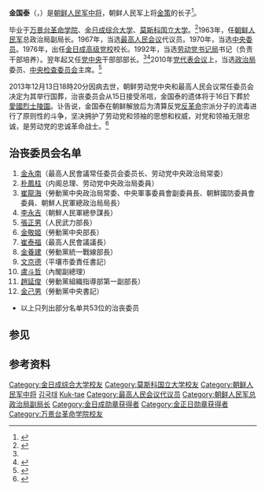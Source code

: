 {{Infobox officeholder
|name=金國泰
|image=Kim Kuk Thae.png 
|office={{WPK}}[[朝鮮勞動黨中央檢查委員會|中央檢查委員會]]委員長
|leader=[[金正日|金正日]]<br />[[金正恩|金正恩]]
|term_start=2010年9月28日
|term_end= 2013年12月13日
|predecessor={{link-ko|朴用錫|박용석}}
|successor= [[洪仁範|洪仁範]]
|office2={{DPRK}}駐[[埃塞俄比亞|埃塞俄比亞]]大使
|term_start2=1977年10月2日
|term_end2= 1980年10月2日
|birth_date={{birth date|1924|8|27|df=y}}
|death_date={{death date and age|2013|12|13|1924|8|27|df=yes}}
|nationality = {{JPN-EMP}}（1924－1945）<br>{{KOR-USSR}}（1945－1946）<br>{{PRK-1947}}（1946－1948）<br>{{DPRK}}（1948－2013）
|party = {{WPK}}
|birth_place={{KOR-JPN}}[[咸鏡北道_(日本統治時代)|咸镜北道]]城津郡（今{{PRK}}[[咸鏡北道|咸鏡北道]][[金策市|金策市]]）
|death_place={{PRK}}[[平壤市|平壤市]]
|education= [[萬景台革命學院|萬景台革命學院]]<br>[[金日成綜合大學|金日成綜合大學]]<br>[[莫斯科國立大學|莫斯科國立大學]]
|parents= [[金策|金策]]（父）<br>安慶淑（안경숙，母）
|family=金光日（김광일，兒）<br>김문경（女）
|relatives= 金正泰（弟）、金信泰（弟）
| module  = {{Infobox Korean name
| hangul  = 김국태
| hanja   = 金國泰
| rr      = Gim Guk-tae
| mr      = Kim Kuk-t'ae
| context = north
| child   = yes}}
}}
'''金国泰'''（{{lang-ko|김국태}}，{{bd|1924年|8月27日|2013年|12月13日|Kim, Kuk-tae}}）是[[朝鲜人民军|朝鲜人民军]][[朝鲜军衔|中将]]，朝鲜人民军上将[[金策|金策]]的长子<ref>{{cite web|url=http://www.krp1982.com/rank.html|title=金正日政権実力者序列５０位(２０１０年８月３０日現在）|publisher=Korea Report from Pyon Jin Il|language=ja|access-date=2010-10-02|archive-url=https://web.archive.org/web/20100610054654/http://www.krp1982.com/rank.html|archive-date=2010-06-10|dead-url=yes}}</ref>。

毕业于[[万景台革命学院|万景台革命学院]]、[[金日成综合大学|金日成综合大学]]、[[莫斯科国立大学|莫斯科国立大学]]。<ref name="piks">{{cite web|url=http://www.piks.or.tv/person/person/kimkukthae.htm|title=金国泰（金國泰）|publisher=私設　朝鮮民主主義人民共和国研究室|archiveurl=https://web.archive.org/web/20071121031224/http://www.piks.or.tv/person/person/kimkukthae.htm|archivedate=2007-11-21|deadurl=yes}}</ref>1963年，任[[朝鲜人民军|朝鲜人民军]]总政治局副局长。1967年，当选[[最高人民会议|最高人民会议]]代议员。1970年，当选[[朝鲜劳动党中央委员会|中央委员]]。1976年，出任[[金日成高级党校|金日成高级党校]]校长。1992年，当选[[朝鲜劳动党中央委员会书记局|劳动党书记局]]书记（负责干部培养）。翌年起又任[[朝鲜劳动党中央委员会|党中央]]干部部部长。<ref name="piks" /><ref>{{cite web|url=http://www.geocities.co.jp/WallStreet/1942/dbrk/19991015.htm|title=国家情報院公表の共和国権力序列（1999年10月15日公表）|publisher=Data Bank Room of Korea|language=ja}}</ref>2010年[[2010年朝鲜劳动党代表会议|党代表会议]]上，当选[[朝鲜劳动党中央委员会政治局|政治局]]委员、[[朝鲜劳动党中央检查委员会|中央检查委员会]]主席。<ref>{{cite web|url=http://paper.people.com.cn/rmrb/html/2010-09/30/nw.D110000renmrb_20100930_4-03.htm?div=-1|title=朝鲜产生新的最高领导机构|publisher=人民日报|date=2010-09-30|deadurl=yes|archiveurl=https://web.archive.org/web/20101004180548/http://paper.people.com.cn/rmrb/html/2010-09/30/nw.D110000renmrb_20100930_4-03.htm?div=-1|archivedate=2010-10-04}}</ref>

2013年12月13日18時20分因病去世，朝鲜劳动党中央和最高人民会议常任委员会决定为其举行国葬，治丧委员会从15日接受吊唁，金国泰的遗体将于16日下葬於[[愛國烈士陵園|愛國烈士陵園]]。讣告说，金国泰在朝鲜解放后为清算反党[[反革命|反革命]]宗派分子的流毒进行了原则性的斗争，坚决拥护了劳动党和领袖的思想和权威，对党和领袖无限忠诚，是劳动党的忠诚革命战士。<ref>{{cite web|url=http://news.xinhuanet.com/2013-12/15/c_118559269.htm|title=朝鲜将为金国泰举行国葬|publisher=新华网|date=2013-12-15}}</ref>

==治丧委员会名单==
#[[金永南|金永南]]（最高人民會議常任委员会委员长、劳动党中央政治局常委）
#[[朴鳳柱|朴鳳柱]]（内阁总理、劳动党中央政治局委員）
#[[崔龍海|崔龍海]]（勞動黨中央政治局常委、中央軍事委員會副委員長、朝鮮國防委員會委員、朝鮮人民軍總政治局局長）
#[[李永吉|李永吉]]（朝鮮人民軍總參謀長）
#[[張正男|張正男]]（人民武力部長）
#[[金敬姬|金敬姬]]（勞動黨中央部長）
#[[崔泰福|崔泰福]]（最高人民會議議長）
#[[金養建|金養建]]（勞動黨統一戰線部長）
#[[文京德|文京德]]（平壤市委責任書記）
#[[盧斗哲|盧斗哲]]（內閣副總理）
#[[趙延俊|趙延俊]]（勞動黨組織指導部第一副部長）
#[[金己男|金己男]]（勞動黨中央書記）
*以上只列出部分名单共53位的治丧委员

== 参见 ==

== 参考资料 ==
{{reflist}}


{{DEFAULTSORT:Kim, Kuk-tae}}
[[Category:金日成综合大学校友|Category:金日成综合大学校友]]
[[Category:莫斯科国立大学校友|Category:莫斯科国立大学校友]]
[[Category:朝鲜人民军中将|Category:朝鲜人民军中将]]
[[Category:咸镜北道出身人物|김국태]]
[[Category:金姓|Kuk-tae]]
[[Category:最高人民会议代议员|Category:最高人民会议代议员]]
[[Category:朝鲜人民军总政治局副局长|Category:朝鲜人民军总政治局副局长]]
[[Category:金日成勋章获得者|Category:金日成勋章获得者]]
[[Category:金正日勋章获得者|Category:金正日勋章获得者]]
[[Category:万景台革命学院校友|Category:万景台革命学院校友]]
